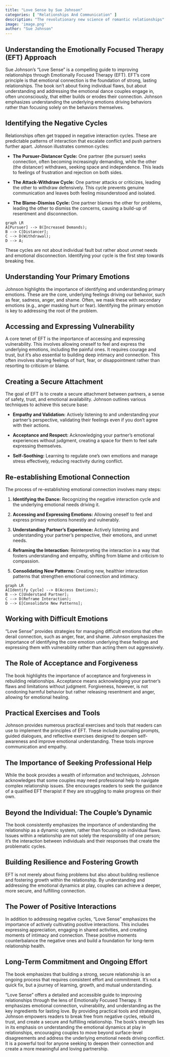 ```yaml
---
title: "Love Sense by Sue Johnson"
categories: [ "Relationships And Communication" ]
description: "The revolutionary new science of romantic relationships"
image: 'image.png'
author: "Sue Johnson"
---
```

## Understanding the Emotionally Focused Therapy (EFT) Approach

Sue Johnson's "Love Sense" is a compelling guide to improving relationships through Emotionally Focused Therapy (EFT).  EFT's core principle is that emotional connection is the foundation of strong, lasting relationships.  The book isn't about fixing individual flaws, but about understanding and addressing the emotional dance couples engage in, often unconsciously, that either builds or erodes their connection.  Johnson emphasizes understanding the underlying emotions driving behaviors rather than focusing solely on the behaviors themselves.

## Identifying the Negative Cycles

Relationships often get trapped in negative interaction cycles. These are predictable patterns of interaction that escalate conflict and push partners further apart.  Johnson illustrates common cycles:

* **The Pursuer-Distancer Cycle:** One partner (the pursuer) seeks connection, often becoming increasingly demanding, while the other (the distancer) withdraws, seeking space and independence. This leads to feelings of frustration and rejection on both sides.

* **The Attack-Withdraw Cycle:** One partner attacks or criticizes, leading the other to withdraw defensively.  This cycle prevents genuine communication and leaves both feeling misunderstood and isolated.

* **The Blame-Dismiss Cycle:** One partner blames the other for problems, leading the other to dismiss the concerns, causing a build-up of resentment and disconnection.


```mermaid
graph LR
A[Pursuer] --> B(Increased Demands);
B --> C[Distancer];
C --> D(Withdrawal);
D --> A;
```

These cycles are not about individual fault but rather about unmet needs and emotional disconnection. Identifying your cycle is the first step towards breaking free.


## Understanding Your Primary Emotions

Johnson highlights the importance of identifying and understanding primary emotions. These are the core, underlying feelings driving our behavior, such as fear, sadness, anger, and shame. Often, we mask these with secondary emotions (e.g., anger masking hurt or fear). Identifying the primary emotion is key to addressing the root of the problem.


##  Accessing and Expressing Vulnerability

A core tenet of EFT is the importance of accessing and expressing vulnerability.  This involves allowing oneself to feel and express the underlying emotions, including the painful ones.  It requires courage and trust, but it’s also essential to building deep intimacy and connection. This often involves sharing feelings of hurt, fear, or disappointment rather than resorting to criticism or blame.

##  Creating a Secure Attachment

The goal of EFT is to create a secure attachment between partners, a sense of safety, trust, and emotional availability. Johnson outlines various techniques to achieve this secure base:

* **Empathy and Validation:**  Actively listening to and understanding your partner's perspective, validating their feelings even if you don't agree with their actions.

* **Acceptance and Respect:** Acknowledging your partner’s emotional experiences without judgment, creating a space for them to feel safe expressing themselves.

* **Self-Soothing:** Learning to regulate one's own emotions and manage stress effectively, reducing reactivity during conflict.


##  Re-establishing Emotional Connection

The process of re-establishing emotional connection involves many steps:

1. **Identifying the Dance:** Recognizing the negative interaction cycle and the underlying emotional needs driving it.

2. **Accessing and Expressing Emotions:**  Allowing oneself to feel and express primary emotions honestly and vulnerably.

3. **Understanding Partner's Experience:**  Actively listening and understanding your partner’s perspective, their emotions, and unmet needs.

4. **Reframing the Interaction:**  Reinterpreting the interaction in a way that fosters understanding and empathy, shifting from blame and criticism to compassion.

5. **Consolidating New Patterns:**  Creating new, healthier interaction patterns that strengthen emotional connection and intimacy.


```mermaid
graph LR
A[Identify Cycle] --> B(Access Emotions);
B --> C[Understand Partner];
C --> D(Reframe Interaction);
D --> E[Consolidate New Patterns];
```


##  Working with Difficult Emotions

"Love Sense" provides strategies for managing difficult emotions that often derail connection, such as anger, fear, and shame.  Johnson emphasizes the importance of identifying the core emotion underlying these feelings and expressing them with vulnerability rather than acting them out aggressively.

##  The Role of Acceptance and Forgiveness

The book highlights the importance of acceptance and forgiveness in rebuilding relationships.  Acceptance means acknowledging your partner's flaws and limitations without judgment. Forgiveness, however, is not condoning harmful behavior but rather releasing resentment and anger, allowing for emotional healing.

##  Practical Exercises and Tools

Johnson provides numerous practical exercises and tools that readers can use to implement the principles of EFT.  These include journaling prompts, guided dialogues, and reflective exercises designed to deepen self-awareness and improve emotional understanding.  These tools improve communication and empathy.


##  The Importance of Seeking Professional Help

While the book provides a wealth of information and techniques, Johnson acknowledges that some couples may need professional help to navigate complex relationship issues.  She encourages readers to seek the guidance of a qualified EFT therapist if they are struggling to make progress on their own.

##  Beyond the Individual: The Couple's Dynamic

The book consistently emphasizes the importance of understanding the relationship as a dynamic system, rather than focusing on individual flaws.  Issues within a relationship are not solely the responsibility of one person; it’s the interaction between individuals and their responses that create the problematic cycles.


##  Building Resilience and Fostering Growth

EFT is not merely about fixing problems but also about building resilience and fostering growth within the relationship. By understanding and addressing the emotional dynamics at play, couples can achieve a deeper, more secure, and fulfilling connection.


##  The Power of Positive Interactions

In addition to addressing negative cycles, "Love Sense" emphasizes the importance of actively cultivating positive interactions. This includes expressing appreciation, engaging in shared activities, and creating moments of intimacy and connection.  These positive moments counterbalance the negative ones and build a foundation for long-term relationship health.

##  Long-Term Commitment and Ongoing Effort

The book emphasizes that building a strong, secure relationship is an ongoing process that requires consistent effort and commitment.  It’s not a quick fix, but a journey of learning, growth, and mutual understanding.

"Love Sense" offers a detailed and accessible guide to improving relationships through the lens of Emotionally Focused Therapy.  It emphasizes emotional connection, vulnerability, and understanding as the key ingredients for lasting love.  By providing practical tools and strategies, Johnson empowers readers to break free from negative cycles, rebuild trust, and create a secure and fulfilling relationship. The book's strength lies in its emphasis on understanding the emotional dynamics at play in relationships, encouraging couples to move beyond surface-level disagreements and address the underlying emotional needs driving conflict.  It is a powerful tool for anyone seeking to deepen their connection and create a more meaningful and loving partnership.

